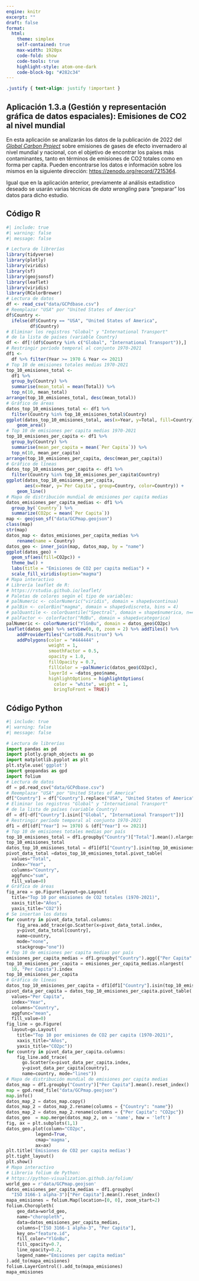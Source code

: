 ```yaml
---
engine: knitr
excerpt: ""
draft: false
format: 
  html:
    theme: simplex
    self-contained: true
    max-width: 1920px
    code-fold: show
    code-tools: true
    highlight-style: atom-one-dark
    code-block-bg: "#282c34"
---
```


```css
.justify { text-align: justify !important }
```

::: justify
# Aplicación 1.3.a (Gestión y representación gráfica de datos espaciales): Emisiones de CO2 al nivel mundial {.unnumbered}

En esta aplicación se analizarán los datos de la publicación de 2022 del [*Global Carbon Project*](https://www.globalcarbonproject.org/) sobre emisiones de gases de efecto invernadero al nivel mundial y nacional, con el objetivo de encontrar los países más contaminantes, tanto en términos de emisiones de CO2 totales como en forma per capita. Pueden encontrarse los datos e información sobre los mismos en la siguiente dirección: <https://zenodo.org/record/7215364>.

Igual que en la aplicación anterior, previamente al análisis estadístico deseado se usarán varias técnicas de *data wrangling* para "preparar" los datos para dicho estudio.
:::

## Código R {.unnumbered}

```r
#| include: true
#| warning: false
#| message: false

# Lectura de librerías
library(tidyverse)
library(plotly)
library(viridis)
library(sf)
library(geojsonsf)
library(leaflet)
library(viridis)
library(RColorBrewer)
# Lectura de datos
df <- read_csv("data/GCPdbase.csv")
# Reemplazar "USA" por "United States of America"
df$Country <-
  ifelse(df$Country == "USA", "United States of America",
         df$Country)
# Eliminar los registros "Global" y "International Transport" 
# de la lista de países (variable Country)
df <- df[!(df$Country %in% c("Global", "International Transport")),]
# Restringir período temporal al conjunto 1970-2021
df1 <-
  df %>% filter(Year >= 1970 & Year <= 2021)
# Top 10 de emisiones totales medias 1970-2021
top_10_emisiones_total <-
  df1 %>%
  group_by(Country) %>%
  summarise(mean_total = mean(Total)) %>%
  top_n(10, mean_total)
arrange(top_10_emisiones_total, desc(mean_total))
# Gráfico de áreas
datos_top_10_emisiones_total <- df1 %>%
  filter(Country %in% top_10_emisiones_total$Country)
ggplot(datos_top_10_emisiones_total, aes(x=Year, y=Total, fill=Country)) +
    geom_area()
# Top 10 de emisiones per capita medias 1970-2021
top_10_emisiones_per_capita <- df1 %>%
  group_by(Country) %>%
  summarise(mean_per_capita = mean(`Per Capita`)) %>%
  top_n(10, mean_per_capita)
arrange(top_10_emisiones_per_capita, desc(mean_per_capita))
# Gráfico de líneas
datos_top_10_emisiones_per_capita <- df1 %>% 
  filter(Country %in% top_10_emisiones_per_capita$Country)
ggplot(datos_top_10_emisiones_per_capita,
       aes(x=Year, y=`Per Capita`, group=Country, color=Country)) + 
    geom_line()
# Mapa de distribución mundial de emisiones per capita medias
datos_emisiones_per_capita_medias <- df1 %>%
  group_by(`Country`) %>%
  summarize(CO2pc = mean(`Per Capita`))
map <- geojson_sf("data/GCPmap.geojson")
class(map)
str(map)
datos_map <- datos_emisiones_per_capita_medias %>% 
    rename(name = Country)
datos_geo <- inner_join(map, datos_map, by = "name")
ggplot(datos_geo) +
  geom_sf(aes(fill=CO2pc)) +
  theme_bw() +
  labs(title = "Emisiones de CO2 per capita medias") +
  scale_fill_viridis(option="magma")
# Mapa interactivo
# Librería leaflet de R: 
# https://rstudio.github.io/leaflet/
# Paletas de colores según el tipo de variables:
# palNumeric <- colorNumeric("viridis", domain = shape$vcontinua)
# palBin <- colorBin("magma", domain = shape$vdiscreta, bins = 4)
# palQuantile <- colorQuantile("Spectral", domain = shape$numerica, n=4)
# palFactor <- colorFactor("RdBu", domain = shape$vcategorica)
palNumeric <- colorNumeric("YlGnBu", domain = datos_geo$CO2pc)
leaflet(datos_geo) %>% setView(0, 0, zoom = 2) %>% addTiles() %>%
    addProviderTiles("CartoDB.Positron") %>%
    addPolygons(color = "#444444" ,
                weight = 1, 
                smoothFactor = 0.5,
                opacity = 1.0,
                fillOpacity = 0.7,
                fillColor = ~palNumeric(datos_geo$CO2pc),   
                layerId = ~datos_geo$name,                  
                highlightOptions = highlightOptions(
                  color = "white", weight = 1,
                  bringToFront = TRUE))
```

## Código Python {.unnumbered}

```python
#| include: true
#| warning: false
#| message: false

# Lectura de librerías
import pandas as pd
import plotly.graph_objects as go
import matplotlib.pyplot as plt
plt.style.use('ggplot')
import geopandas as gpd
import folium
# Lectura de datos
df = pd.read_csv("data/GCPdbase.csv")
# Reemplazar "USA" por "United States of America"
df["Country"] = df["Country"].replace("USA", "United States of America")
# Eliminar los registros "Global" y "International Transport" 
# de la lista de países (variable Country)
df = df[~df["Country"].isin(["Global", "International Transport"])]
# Restringir período temporal al conjunto 1970-2021
df1 = df[(df["Year"] >= 1970) & (df["Year"] <= 2021)]
# Top 10 de emisiones totales medias por país
top_10_emisiones_total = df1.groupby("Country")["Total"].mean().nlargest(10).index
top_10_emisiones_total
datos_top_10_emisiones_total = df1[df1["Country"].isin(top_10_emisiones_total)]
pivot_data_total =datos_top_10_emisiones_total.pivot_table(
  values="Total",
  index="Year",
  columns="Country",
  aggfunc="sum",
  fill_value=0)
# Gráfica de áreas
fig_area = go.Figure(layout=go.Layout(
  title="Top 10 por emisiones de CO2 totales (1970-2021)",
  xaxis_title="Años",
  yaxis_title="CO2"))
# Se insertan los datos
for country in pivot_data_total.columns:
    fig_area.add_trace(go.Scatter(x=pivot_data_total.index,
    y=pivot_data_total[country],
    name=country,
    mode="none",
    stackgroup="one"))
# Top 10 de emisiones per capita medias por país
emisiones_per_capita_medias = df1.groupby("Country").agg({"Per Capita": "mean"})
top_10_emisiones_per_capita = emisiones_per_capita_medias.nlargest(
  10, "Per Capita").index
top_10_emisiones_per_capita
# Gráfica de líneas
datos_top_10_emisiones_per_capita = df1[df1["Country"].isin(top_10_emisiones_per_capita)]
pivot_data_per_capita = datos_top_10_emisiones_per_capita.pivot_table(
  values="Per Capita",
  index="Year",
  columns="Country",
  aggfunc="mean",
  fill_value=0)
fig_line = go.Figure(
  layout=go.Layout(
    title="Top 10 por emisiones de CO2 per capita (1970-2021)",
    xaxis_title="Años",
    yaxis_title="CO2pc"))
for country in pivot_data_per_capita.columns:
    fig_line.add_trace(
      go.Scatter(x=pivot_data_per_capita.index,
      y=pivot_data_per_capita[country],
      name=country, mode="lines"))
# Mapa de distribución mundial de emisiones per capita medias
datos_map = df1.groupby("Country")["Per Capita"].mean().reset_index()
map = gpd.read_file("data/GCPmap.geojson")
map.info()
datos_map_2 = datos_map.copy()   
datos_map_2 = datos_map_2.rename(columns = {"Country": "name"})
datos_map_2 = datos_map_2.rename(columns = {"Per Capita": "CO2pc"})
datos_geo  = map.merge(datos_map_2, on = 'name', how = 'left')
fig, ax = plt.subplots(1,1)
datos_geo.plot(column="CO2pc",
           legend=True,
           cmap='magma',
           ax=ax)
plt.title('Emisiones de CO2 per capita medias')
plt.tight_layout()
plt.show()
# Mapa interactivo
# Libreria folium de Python: 
# https://python-visualization.github.io/folium/
world_geo = r'data/GCPmap.geojson'
datos_emisiones_per_capita_medias = df1.groupby(
  "ISO 3166-1 alpha-3")["Per Capita"].mean().reset_index()
mapa_emisiones = folium.Map(location=[0, 0], zoom_start=2)
folium.Choropleth(
    geo_data=world_geo,
    name="choropleth",
    data=datos_emisiones_per_capita_medias,
    columns=["ISO 3166-1 alpha-3", "Per Capita"],
    key_on="feature.id",
    fill_color="YlGnBu",
    fill_opacity=0.7,
    line_opacity=0.2,
    legend_name="Emisiones per capita medias"
).add_to(mapa_emisiones)
folium.LayerControl().add_to(mapa_emisiones)
mapa_emisiones
```
